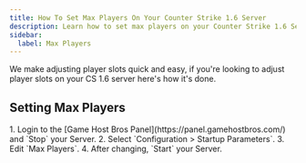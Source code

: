 ```yaml
---
title: How To Set Max Players On Your Counter Strike 1.6 Server
description: Learn how to set max players on your Counter Strike 1.6 Server
sidebar:
  label: Max Players
---
```


We make adjusting player slots quick and easy, if you're looking to adjust player slots on your CS 1.6 server here's how it's done.

## Setting Max Players

<Steps>
1. Login to the [Game Host Bros Panel](https://panel.gamehostbros.com/) and `Stop` your Server.
2. Select `Configuration > Startup Parameters`.
3. Edit `Max Players`.
4. After changing, `Start` your Server.
</Steps>
